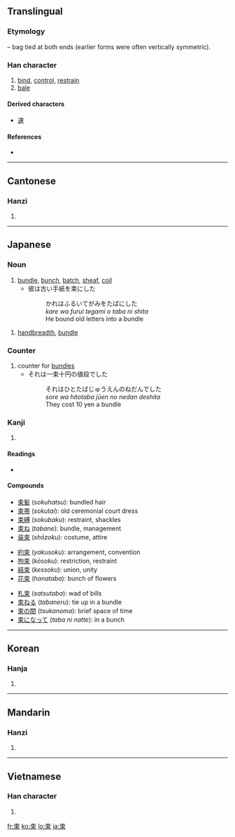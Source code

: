 ==Translingual==

===Etymology===
{{liushu|i}} – bag tied at both ends (earlier forms were often vertically symmetric).

===Han character===
{{Han char|rn=75|rad=木|as=03|sn=7|four=5090<sub>6</sub>|canj=木中 (DL)}}

# [[bind]], [[control]], [[restrain]]
# [[bale]]

====Derived characters====
{{rfc-header|Derived characters|lang=mul}}
* [[速]]

====References====
* {{Han ref|kx=0512.120|dkj=14480|dj=0898.040|hdz=21158.030|uh=675F|ud=26463|bh=A7F4|bd=42996}}

----

==Cantonese==

===Hanzi===
{{yue-hanzi|jyut=|y=chuk1}}

# {{defn|Cantonese|sort=木03}}

----

==Japanese==

===Noun===
{{ja-noun|k|hira=たば|rom=taba}}

# [[bundle]], [[bunch]], [[batch]], [[sheaf]], [[coil]]
#* 彼は古い手紙を束にした
#*: かれはふるいてがみをたばにした
#*: ''kare wa furui tegami o taba ni shita''
#*: He bound old letters into a bundle
{{ja-noun|k|hira=つか|rom=tsuka}}
# [[handbreadth]], [[bundle]]

===Counter===
{{ja-pos|k|counter|hira=たば|rom=taba}}

# counter for [[bundle]]s
#* それは一束十円の値段でした
#*: それはひとたばじゅうえんのねだんでした
#*: ''sore wa hitotaba jūen no nedan deshita''
#*: They cost 10 yen a bundle

===Kanji===
{{ja-kanji|grade=4|rs=木03}}

# {{defn|Japanese}}

====Readings====
* {{ja-readings|on=[[そく]] (''soku'')|kun=[[たば]] (''taba''), [[たばねる]] ([[束ねる]], ''tabaneru''), [[つか]] (''tsuka''), [[つかねる]] ([[束ねる]], ''tsukaneru'')}}

====Compounds====
{{top3}}
* [[束髪]] (''sokuhatsu''): bundled hair
* [[束帯]] (''sokutai''): old ceremonial court dress
* [[束縛]] (''sokubaku''): restraint, shackles
* [[束ね]] (''tabane''): bundle, management
* [[装束]] (''shōzoku''): costume, attire
{{mid3}}
* [[約束]] (''yakusoku''): arrangement, convention
* [[拘束]] (''kōsoku''): restriction, restraint
* [[結束]] (''kessoku''): union, unity
* [[花束]] (''hanataba''): bunch of flowers
{{mid3}}
* [[札束]] (''satsutaba''): wad of bills
* [[束ねる]] (''tabaneru''): tie up in a bundle
* [[束の間]] (''tsukanoma''): brief space of time
* [[束になって]] (''taba ni natte''): in a bunch
{{bottom}}

----

==Korean==

===Hanja===
{{ko-hanja|hangeul=속|eumhun=|rv=sok|mr=sok|y=sok}}

# {{defn|Korean|sort=木03}}

----

==Mandarin==

===Hanzi===
{{cmn-hanzi|pin=[[shù]] ([[shu4]])|wg=shu<sup>4</sup>}}

# {{defn|Mandarin|sort=木03}}

----

==Vietnamese==

===Han character===
{{vi-hantu|[[thúc]], [[thút]], [[súc]], [[thót]], [[thóc]]|rs=木03}}

# {{defn|Vietnamese|sort=木03}}

[[fr:束]]
[[ko:束]]
[[lo:束]]
[[ja:束]]
